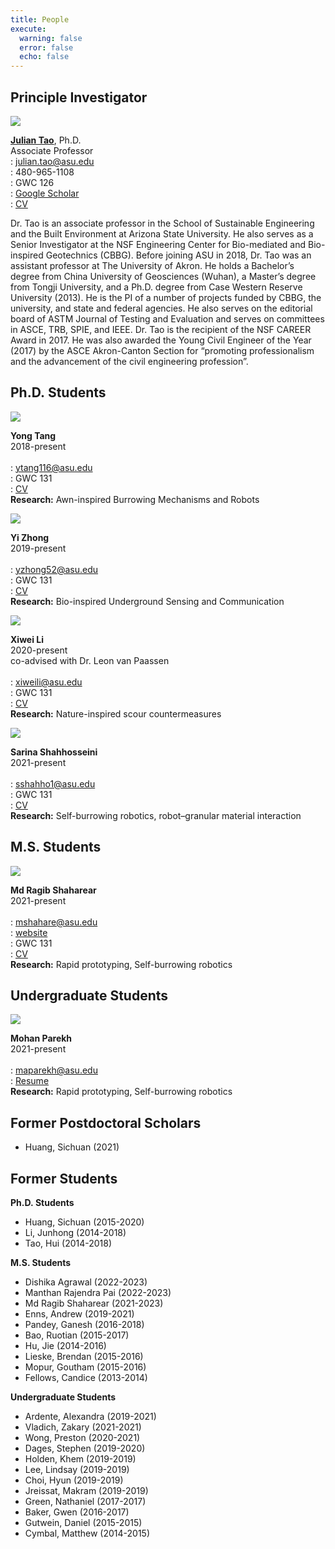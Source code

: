 ```yaml
---
title: People
execute:
  warning: false
  error: false
  echo: false
---
```


## Principle Investigator

::: {layout="[50, 50]"}

![](./img/Julian.jpg){.rounded-circle}

**[Julian Tao](https://isearch.asu.edu/profile/3333500)**, Ph.D.\
Associate Professor\
[]{.bi .bi-envelope-fill}: <julian.tao@asu.edu>\
[]{.bi .bi-telephone-fill}: 480-965-1108\
[]{.bi .bi-geo-alt-fill}: GWC 126\
[]{.ai .ai-google-scholar .ai-lg}: [Google Scholar](https://scholar.google.com/citations?hl=en&user=Dq4lhi4AAAAJ&view_op=list_works)\
[]{.bi .bi-file-earmark-pdf-fill}: [CV](https://github.com/juliantao/jtaocv/raw/main/JulianTaoCV.pdf)

:::

Dr. Tao is an associate professor in the School of Sustainable Engineering and the Built Environment at Arizona State University. He also serves as a Senior Investigator at the NSF Engineering Center for Bio-mediated and Bio-inspired Geotechnics (CBBG). Before joining ASU in 2018, Dr. Tao was an assistant professor at The University of Akron. He holds a Bachelor’s degree from China University of Geosciences (Wuhan), a Master’s degree from Tongji University, and a Ph.D. degree from Case Western Reserve University (2013). He is the PI of a number of projects funded by CBBG, the university, and state and federal agencies. He also serves on the editorial board of ASTM Journal of Testing and Evaluation and serves on committees in ASCE, TRB, SPIE, and IEEE. Dr. Tao is the recipient of the NSF CAREER Award in 2017. He was also awarded the Young Civil Engineer of the Year (2017) by the ASCE Akron-Canton Section for “promoting professionalism and the advancement of the civil engineering profession”.

## Ph.D. Students

::: {layout="[30, 70]"}
![](img/yong.png){.rounded-circle}

**Yong Tang**\
2018-present\
<br>
[]{.bi .bi-envelope-fill}: <ytang116@asu.edu>\
[]{.bi .bi-geo-alt-fill}: GWC 131\
[]{.bi .bi-file-earmark-pdf-fill}: [CV](./resources/Tang-CV.pdf)\
**Research:** Awn-inspired Burrowing Mechanisms and Robots
:::

::: {layout="[30, 70]"}
![](img/yi.png){.rounded-circle}

**Yi Zhong**\
2019-present\
<br>
[]{.bi .bi-envelope-fill}: <yzhong52@asu.edu>\
[]{.bi .bi-geo-alt-fill}: GWC 131\
[]{.bi .bi-file-earmark-pdf-fill}: [CV](./resources/Zhong_CV-Mar_2022.pdf)\
**Research:** Bio-inspired Underground Sensing and Communication
:::

::: {layout="[30, 70]"}

![](./img/Xiwei.jpg){.rounded-circle}

**Xiwei Li**\
2020-present\
co-advised with Dr. Leon van Paassen\
<br>
[]{.bi .bi-envelope-fill}: <xiweili@asu.edu>\
[]{.bi .bi-geo-alt-fill}: GWC 131\
[]{.bi .bi-file-earmark-pdf-fill}: [CV](./resources/Xiwei- CV.pdf)\
**Research:** Nature-inspired scour countermeasures 
:::

::: {layout="[30, 70]"}
![](img/sarina.png){.rounded-circle}

**Sarina Shahhosseini**\
2021-present\
<br>
[]{.bi .bi-envelope-fill}: <sshahho1@asu.edu>\
[]{.bi .bi-geo-alt-fill}: GWC 131\
[]{.bi .bi-file-earmark-pdf-fill}: [CV](./resources/Sarina_Shahhosseini_CV.pdf)\
**Research:** Self-burrowing robotics, robot--granular material interaction 
:::

## M.S. Students

::: {layout="[30, 70]"}
![](./img/Ragib.JPG){.rounded-circle}

**Md Ragib Shaharear**\
2021-present\
<br>
[]{.bi .bi-envelope-fill}: <mshahare@asu.edu>\
[]{.bi .bi-link-45deg}: [website](https://ragibeee.weebly.com/)\
[]{.bi .bi-geo-alt-fill}: GWC 131\
[]{.bi .bi-file-earmark-pdf-fill}: [CV](./resources/Ragib-resume.pdf)\
**Research:** Rapid prototyping, Self-burrowing robotics
:::

## Undergraduate Students

::: {layout="[30, 70]"}
![](./img/Mohan.JPG){.rounded-circle}

**Mohan Parekh**\
2021-present\
<br>
[]{.bi .bi-envelope-fill}: <maparekh@asu.edu>\
[]{.bi .bi-file-earmark-pdf-fill}: [Resume](./resources/MohanParekh_Resume.pdf)\
**Research:** Rapid prototyping, Self-burrowing robotics
:::

## Former Postdoctoral Scholars

* Huang, Sichuan (2021)

## Former Students


::: {layout-ncol=3}

::: {}
**Ph.D. Students**

* Huang, Sichuan (2015-2020)
* Li, Junhong (2014-2018)
* Tao, Hui (2014-2018)
:::

::: {}
**M.S. Students**

* Dishika Agrawal (2022-2023)
* Manthan Rajendra Pai (2022-2023)
* Md Ragib Shaharear (2021-2023)
* Enns, Andrew (2019-2021)
* Pandey, Ganesh (2016-2018)
* Bao, Ruotian (2015-2017)
* Hu, Jie (2014-2016)
* Lieske, Brendan (2015-2016)
* Mopur, Goutham (2015-2016)
* Fellows, Candice (2013-2014)
:::

::: {}
**Undergraduate Students**

* Ardente, Alexandra (2019-2021)
* Vladich, Zakary (2021-2021)
* Wong, Preston (2020-2021)
* Dages, Stephen (2019-2020)
* Holden, Khem (2019-2019)
* Lee, Lindsay (2019-2019)
* Choi, Hyun (2019-2019)
* Jreissat, Makram (2019-2019)
* Green, Nathaniel (2017-2017)
* Baker, Gwen (2016-2017)
* Gutwein, Daniel (2015-2015)
* Cymbal, Matthew (2014-2015)
:::
:::
